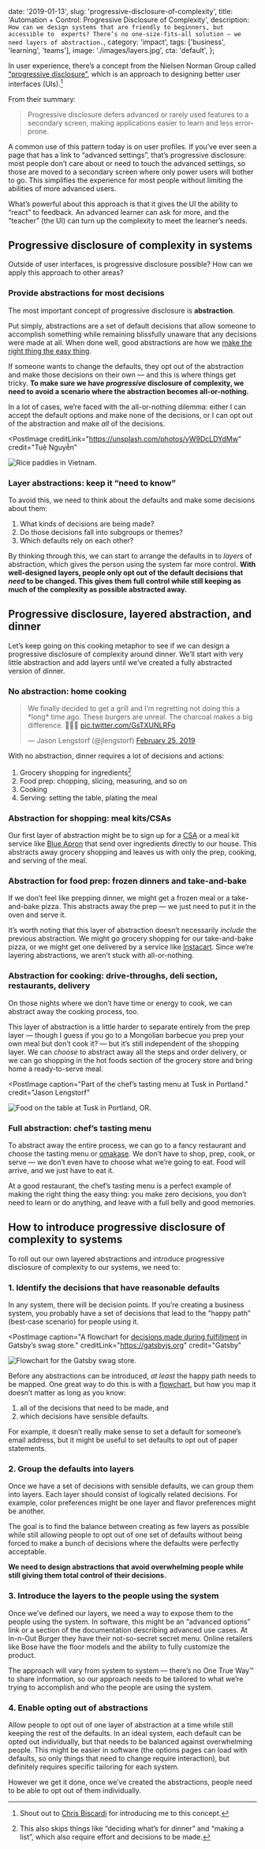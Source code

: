   date: '2019-01-13',
  slug: 'progressive-disclosure-of-complexity',
  title: 'Automation + Control: Progressive Disclosure of Complexity',
  description: `
    How can we design systems that are friendly to beginners, but accessible to 
    experts? There’s no one-size-fits-all solution — we need layers of abstraction.
  `,
  category: 'impact',
  tags: ['business', 'learning', 'teams'],
  image: './images/layers.jpg',
  cta: 'default',
};

In user experience, there’s a concept from the Nielsen Norman Group called [“progressive disclosure”](https://www.nngroup.com/articles/progressive-disclosure/), which is an approach to designing better user interfaces (UIs).[^shout-out]

[^shout-out]: Shout out to [Chris Biscardi](https://christopherbiscardi.com/) for introducing me to this concept.

From their summary:

> Progressive disclosure defers advanced or rarely used features to a secondary screen, making applications easier to learn and less error-prone.

A common use of this pattern today is on user profiles. If you’ve ever seen a page that has a link to “advanced settings”, that’s progressive disclosure: most people don’t care about or need to touch the advanced settings, so those are moved to a secondary screen where only power users will bother to go. This simplifies the experience for most people without limiting the abilities of more advanced users.

What’s powerful about this approach is that it gives the UI the ability to “react” to feedback. An advanced learner can ask for more, and the “teacher” (the UI) can turn up the complexity to meet the learner’s needs.

## Progressive disclosure of complexity in systems

Outside of user interfaces, is progressive disclosure possible? How can we apply this approach to other areas?

### Provide abstractions for most decisions

The most important concept of progressive disclosure is **abstraction**.

Put simply, abstractions are a set of default decisions that allow someone to accomplish something while remaining blissfully unaware that any decisions were made at all. When done well, good abstractions are how we [make the right thing the easy thing](/right-thing-easy-thing/).

If someone wants to change the defaults, they opt out of the abstraction and make those decisions on their own — and this is where things get tricky. **To make sure we have _progressive_ disclosure of complexity, we need to avoid a scenario where the abstraction becomes all-or-nothing.**

In a lot of cases, we’re faced with the all-or-nothing dilemma: either I can accept the default options and make none of the decisions, or I can opt out of the abstraction and make _all_ of the decisions.

<PostImage
  creditLink="https://unsplash.com/photos/yW9DcLDYdMw"
  credit="Tuệ Nguyễn"
>


![Rice paddies in Vietnam.](images/layers.jpg)

</PostImage>


### Layer abstractions: keep it “need to know”

To avoid this, we need to think about the defaults and make some decisions about them:

1. What kinds of decisions are being made?
2. Do those decisions fall into subgroups or themes?
3. Which defaults rely on each other?

By thinking through this, we can start to arrange the defaults in to _layers_ of abstraction, which gives the person using the system far more control. **With well-designed layers, people only opt out of the default decisions that _need_ to be changed. This gives them full control while still keeping as much of the complexity as possible abstracted away.**

## Progressive disclosure, layered abstraction, and dinner

Let’s keep going on this cooking metaphor to see if we can design a progressive disclosure of complexity around dinner. We’ll start with very little abstraction and add layers until we’ve created a fully abstracted version of dinner.

### No abstraction: home cooking

<blockquote class="twitter-tweet" data-dnt="true" data-theme="light">
  <p lang="en" dir="ltr">
    We finally decided to get a grill and I’m regretting not doing this a *long*
    time ago. These burgers are unreal. The charcoal makes a big difference.
    🤤🤤🤤 <a href="https://t.co/GsTXUNLRFq">pic.twitter.com/GsTXUNLRFq</a>
  </p>
  &mdash; Jason Lengstorf (@jlengstorf) <a href="https://twitter.com/jlengstorf/status/1099846347442728960?ref_src=twsrc%5Etfw">February 25, 2019</a>
</blockquote>

With no abstraction, dinner requires a lot of decisions and actions:

1. Grocery shopping for ingredients[^list]
2. Food prep: chopping, slicing, measuring, and so on
3. Cooking
4. Serving: setting the table, plating the meal

[^list]: This also skips things like “deciding what’s for dinner” and “making a list”, which also require effort and decisions to be made.

### Abstraction for shopping: meal kits/CSAs

Our first layer of abstraction might be to sign up for a [CSA](http://www.portlandcsa.org/what-is-csa/) or a meal kit service like [Blue Apron](https://www.blueapron.com/) that send over ingredients directly to our house. This abstracts away grocery shopping and leaves us with only the prep, cooking, and serving of the meal.

### Abstraction for food prep: frozen dinners and take-and-bake

If we don’t feel like prepping dinner, we might get a frozen meal or a take-and-bake pizza. This abstracts away the prep — we just need to put it in the oven and serve it.

It’s worth noting that this layer of abstraction doesn’t necessarily _include_ the previous abstraction. We might go grocery shopping for our take-and-bake pizza, or we might get one delivered by a service like [Instacart](https://www.instacart.com/). Since we’re layering abstractions, we aren’t stuck with all-or-nothing.

### Abstraction for cooking: drive-throughs, deli section, restaurants, delivery

On those nights where we don’t have time or energy to cook, we can abstract away the cooking process, too.

This layer of abstraction is a little harder to separate entirely from the prep layer — though I guess if you go to a Mongolian barbecue you prep your own meal but don’t cook it? — but it’s still independent of the shopping layer. We can _choose_ to abstract away all the steps and order delivery, or we can go shopping in the hot foods section of the grocery store and bring home a ready-to-serve meal.

<PostImage
  caption="Part of the chef’s tasting menu at Tusk in Portland."
  credit="Jason Lengstorf"
>


![Food on the table at Tusk in Portland, OR.](images/tusk.jpg)

</PostImage>


### Full abstraction: chef’s tasting menu

To abstract away the entire process, we can go to a fancy restaurant and choose the tasting menu or [omakase](https://guide.michelin.com/us/chicago/features/kitchen-language-what-is-omakase/news). We don’t have to shop, prep, cook, or serve — we don’t even have to choose what we’re going to eat. Food will arrive, and we just have to eat it.

At a good restaurant, the chef’s tasting menu is a perfect example of making the right thing the easy thing: you make zero decisions, you don’t need to learn or do anything, and leave with a full belly and good memories.

## How to introduce progressive disclosure of complexity to systems

To roll out our own layered abstractions and introduce progressive disclosure of complexity to our systems, we need to:

### 1. Identify the decisions that have reasonable defaults

In any system, there will be decision points. If you’re creating a business system, you probably have a set of decisions that lead to the “happy path” (best-case scenario) for people using it.

<PostImage
  caption="A flowchart for <a href='https://whimsical.co/HrgMvcBZxyyWxcPPAUzPXf'>decisions made during fulfillment</a> in Gatsby’s swag store."
  creditLink="https://gatsbyjs.org"
  credit="Gatsby"
>


![Flowchart for the Gatsby swag store.](images/flowchart.jpg)

</PostImage>


Before any abstractions can be introduced, _at least_ the happy path needs to be mapped. One great way to do this is with a [flowchart](https://whimsical.co/), but how you map it doesn’t matter as long as you know:

1. all of the decisions that need to be made, and
2. which decisions have sensible defaults.

For example, it doesn’t really make sense to set a default for someone’s email address, but it might be useful to set defaults to opt out of paper statements.

### 2. Group the defaults into layers

Once we have a set of decisions with sensible defaults, we can group them into layers. Each layer should consist of logically related decisions. For example, color preferences might be one layer and flavor preferences might be another.

The goal is to find the balance between creating as few layers as possible while still allowing people to opt out of one set of defaults without being forced to make a bunch of decisions where the defaults were perfectly acceptable.

**We need to design abstractions that avoid overwhelming people while still giving them total control of their decisions.**

### 3. Introduce the layers to the people using the system

Once we’ve defined our layers, we need a way to expose them to the people using the system. In software, this might be an “advanced options” link or a section of the documentation describing advanced use cases. At In-n-Out Burger they have their not-so-secret secret menu. Online retailers like Bose have the floor models and the ability to fully customize the product.

The approach will vary from system to system — there’s no One True Way™ to share information, so our approach needs to be tailored to what we’re trying to accomplish and who the people are using the system.

### 4. Enable opting out of abstractions

Allow people to opt out of one layer of abstraction at a time while still keeping the rest of the defaults. In an ideal system, each default can be opted out individually, but that needs to be balanced against overwhelming people. This might be easier in software (the options pages can load with defaults, so only things that need to change require interaction), but definitely requires specific tailoring for each system.

However we get it done, once we’ve created the abstractions, people need to be able to opt out of them individually.
